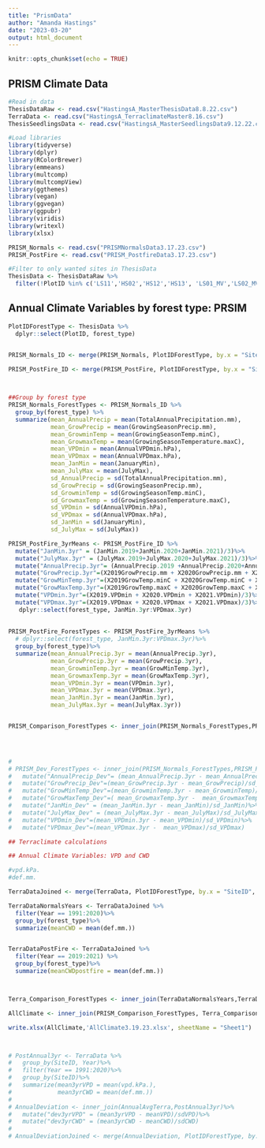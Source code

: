 ```yaml
---
title: "PrismData"
author: "Amanda Hastings"
date: "2023-03-20"
output: html_document
---
```


```r
knitr::opts_chunk$set(echo = TRUE)
```

## PRISM Climate Data 

```r
#Read in data 
ThesisDataRaw <- read.csv("HastingsA_MasterThesisData8.8.22.csv")
TerraData <- read.csv("HastingsA_TerraclimateMaster8.16.csv")
ThesisSeedlingsData <- read.csv("HastingsA_MasterSeedlingsData9.12.22.csv")

#Load libraries
library(tidyverse)
library(dplyr)
library(RColorBrewer)
library(emmeans)
library(multcomp)
library(multcompView)
library(ggthemes)
library(vegan)
library(ggvegan)
library(ggpubr)
library(viridis)
library(writexl)
library(xlsx)
```


```r
PRISM_Normals <- read.csv("PRISMNormalsData3.17.23.csv")
PRISM_PostFire <- read.csv("PRISM_PostfireData3.17.23.csv")

#Filter to only wanted sites in ThesisData 
ThesisData <- ThesisDataRaw %>% 
  filter(!PlotID %in% c('LS11','HS02','HS12','HS13', 'LS01_MV','LS02_MV','HS01_MV'))

```



## Annual Climate Variables by forest type: PRSIM

```r
PlotIDForestType <- ThesisData %>% 
  dplyr::select(PlotID, forest_type)


PRISM_Normals_ID <- merge(PRISM_Normals, PlotIDForestType, by.x = "Site", by.y = "PlotID", all = T)

PRISM_PostFire_ID <- merge(PRISM_PostFire, PlotIDForestType, by.x = "Site", by.y = "PlotID", all = T)


  
##Group by forest type  
PRISM_Normals_ForestTypes <- PRISM_Normals_ID %>%
  group_by(forest_type) %>%
  summarize(mean_AnnualPrecip = mean(TotalAnnualPrecipitation.mm), 
            mean_GrowPrecip = mean(GrowingSeasonPrecip.mm), 
            mean_GrowminTemp = mean(GrowingSeasonTemp.minC), 
            mean_GrowmaxTemp = mean(GrowingSeasonTemperature.maxC),
            mean_VPDmin = mean(AnnualVPDmin.hPa), 
            mean_VPDmax = mean(AnnualVPDmax.hPa), 
            mean_JanMin = mean(JanuaryMin), 
            mean_JulyMax = mean(JulyMax), 
            sd_AnnualPrecip = sd(TotalAnnualPrecipitation.mm), 
            sd_GrowPrecip = sd(GrowingSeasonPrecip.mm), 
            sd_GrowminTemp = sd(GrowingSeasonTemp.minC), 
            sd_GrowmaxTemp = sd(GrowingSeasonTemperature.maxC),
            sd_VPDmin = sd(AnnualVPDmin.hPa), 
            sd_VPDmax = sd(AnnualVPDmax.hPa), 
            sd_JanMin = sd(JanuaryMin), 
            sd_JulyMax = sd(JulyMax))

PRISM_PostFire_3yrMeans <- PRISM_PostFire_ID %>% 
  mutate("JanMin.3yr" = (JanMin.2019+JanMin.2020+JanMin.2021)/3)%>% 
  mutate("JulyMax.3yr" = (JulyMax.2019+JulyMax.2020+JulyMax.2021)/3)%>% 
  mutate("AnnualPrecip.3yr"= (AnnualPrecip.2019 +AnnualPrecip.2020+AnnualPrecip.2021)/3)%>% 
  mutate("GrowPrecip.3yr"=(X2019GrowPrecip.mm + X2020GrowPrecip.mm + X2021GrowPrecip.mm)/3)%>%
  mutate("GrowMinTemp.3yr"=(X2019GrowTemp.minC + X2020GrowTemp.minC + X2021GrowTemp.minC)/3)%>%
  mutate("GrowMaxTemp.3yr"=(X2019GrowTemp.maxC + X2020GrowTemp.maxC + X2021GrowTemp.maxC)/3)%>%
  mutate("VPDmin.3yr"=(X2019.VPDmin + X2020.VPDmin + X2021.VPDmin)/3)%>%
  mutate("VPDmax.3yr"=(X2019.VPDmax + X2020.VPDmax + X2021.VPDmax)/3)%>% 
   dplyr::select(forest_type, JanMin.3yr:VPDmax.3yr)
  
  
PRISM_PostFire_ForestTypes <- PRISM_PostFire_3yrMeans %>% 
  # dplyr::select(forest_type, JanMin.3yr:VPDmax.3yr)%>% 
  group_by(forest_type)%>% 
  summarize(mean_AnnualPrecip.3yr = mean(AnnualPrecip.3yr), 
            mean_GrowPrecip.3yr = mean(GrowPrecip.3yr), 
            mean_GrowminTemp.3yr = mean(GrowMinTemp.3yr), 
            mean_GrowmaxTemp.3yr = mean(GrowMaxTemp.3yr),
            mean_VPDmin.3yr = mean(VPDmin.3yr), 
            mean_VPDmax.3yr = mean(VPDmax.3yr), 
            mean_JanMin.3yr = mean(JanMin.3yr), 
            mean_JulyMax.3yr = mean(JulyMax.3yr))


PRISM_Comparison_ForestTypes <- inner_join(PRISM_Normals_ForestTypes,PRISM_PostFire_ForestTypes)



  
# 
# PRISM_Dev_ForestTypes <- inner_join(PRISM_Normals_ForestTypes,PRISM_PostFire_ForestTypes)%>% 
#   mutate("AnnualPrecip_Dev"= (mean_AnnualPrecip.3yr - mean_AnnualPrecip)/sd_AnnualPrecip)%>% 
#   mutate("GrowPrecip_Dev"=(mean_GrowPrecip.3yr - mean_GrowPrecip)/sd_GrowPrecip)%>%
#   mutate("GrowMinTemp_Dev"=(mean_GrowminTemp.3yr - mean_GrowminTemp)/sd_GrowminTemp)%>%
#   mutate("GrowMaxTemp_Dev"=( mean_GrowmaxTemp.3yr -  mean_GrowmaxTemp)/sd_GrowmaxTemp)%>%
#   mutate("JanMin_Dev" = (mean_JanMin.3yr - mean_JanMin)/sd_JanMin)%>% 
#   mutate("JulyMax_Dev" = (mean_JulyMax.3yr - mean_JulyMax)/sd_JulyMax)%>% 
#   mutate("VPDmin_Dev"=(mean_VPDmin.3yr - mean_VPDmin)/sd_VPDmin)%>%
#   mutate("VPDmax_Dev"=(mean_VPDmax.3yr -  mean_VPDmax)/sd_VPDmax)
```


```r
## Terraclimate calculations 

## Annual Climate Variables: VPD and CWD 

#vpd.kPa.
#def.mm.

TerraDataJoined <- merge(TerraData, PlotIDForestType, by.x = "SiteID", by.y = "PlotID", all = T) 

TerraDataNormalsYears <- TerraDataJoined %>% 
  filter(Year == 1991:2020)%>% 
  group_by(forest_type)%>% 
  summarize(meanCWD = mean(def.mm.))


TerraDataPostFire <- TerraDataJoined %>% 
  filter(Year == 2019:2021) %>% 
  group_by(forest_type)%>% 
  summarize(meanCWDpostfire = mean(def.mm.))



Terra_Comparison_ForestTypes <- inner_join(TerraDataNormalsYears,TerraDataPostFire)

AllClimate <- inner_join(PRISM_Comparison_ForestTypes, Terra_Comparison_ForestTypes)

write.xlsx(AllClimate,'AllClimate3.19.23.xlsx', sheetName = "Sheet1")



# PostAnnual3yr <- TerraData %>% 
#   group_by(SiteID, Year)%>% 
#   filter(Year == 1991:2020)%>% 
#   group_by(SiteID)%>%
#   summarize(mean3yrVPD = mean(vpd.kPa.),
#             mean3yrCWD = mean(def.mm.))
# 
# AnnualDeviation <- inner_join(AnnualAvgTerra,PostAnnual3yr)%>% 
#   mutate("dev3yrVPD" = (mean3yrVPD - meanVPD)/sdVPD)%>% 
#   mutate("dev3yrCWD" = (mean3yrCWD - meanCWD)/sdCWD)
# 
# AnnualDeviationJoined <- merge(AnnualDeviation, PlotIDForestType, by.x = "SiteID", by.y = "PlotID", all = T)

```

